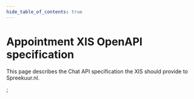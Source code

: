 ```yaml
---
hide_table_of_contents: true
---
```


# Appointment XIS OpenAPI specification
This page describes the Chat API specification the XIS should provide to Spreekuur.nl.

<ApiDocMdx id='chat-xis' />;